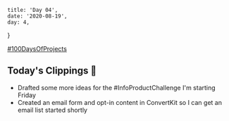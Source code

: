 

    title: 'Day 04',
    date: '2020-08-19',
    day: 4,
}

[#100DaysOfProjects](./)

## Today's Clippings 🍃

-   Drafted some more ideas for the #InfoProductChallenge I'm starting Friday
-   Created an email form and opt-in content in ConvertKit so I can get an email
    list started shortly
